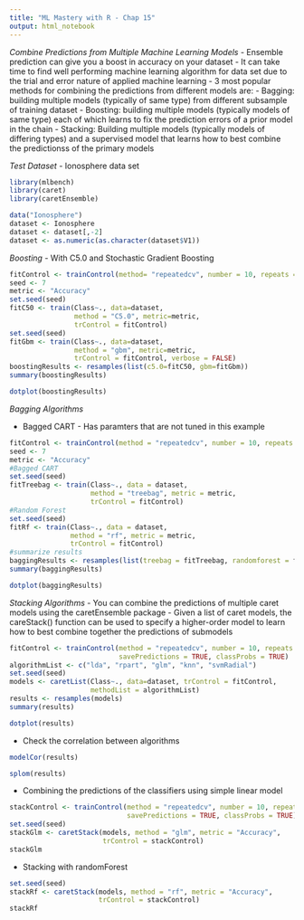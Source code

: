 ```yaml
---
title: "ML Mastery with R - Chap 15"
output: html_notebook
---
```


*Combine Predictions from Multiple Machine Learning Models*
- Ensemble prediction can give you a boost in accuracy on your dataset
- It can take time to find well performing machine learning algorithm for data set due to the trial and error nature of applied machine learning
- 3 most popular methods for combining the predictions from different models are:
        - Bagging: building multiple models (typically of same type) from different
        subsample of training dataset
        - Boosting: building multiple models (typically models of same type) each of which
        learns to fix the prediction errors of a prior model in the chain
        - Stacking: Building multiple models (typically models of differing types) and a
        supervised model that learns how to best combine the predictionss of the primary 
        models

*Test Dataset*
- Ionosphere data set
```r
library(mlbench)
library(caret)
library(caretEnsemble)

data("Ionosphere")
dataset <- Ionosphere
dataset <- dataset[,-2]
dataset <- as.numeric(as.character(dataset$V1))
```

*Boosting*
- With C5.0 and Stochastic Gradient Boosting
```r
fitControl <- trainControl(method= "repeatedcv", number = 10, repeats = 3)
seed <- 7
metric <- "Accuracy"
set.seed(seed)
fitC50 <- train(Class~., data=dataset,
                method = "C5.0", metric=metric,
                trControl = fitControl)
set.seed(seed)
fitGbm <- train(Class~., data=dataset,
                method = "gbm", metric=metric,
                trControl = fitControl, verbose = FALSE)
boostingResults <- resamples(list(c5.0=fitC50, gbm=fitGbm))
summary(boostingResults)
```
```r
dotplot(boostingResults)
```

*Bagging Algorithms*

- Bagged CART
        - Has paramters that are not tuned in this example
        
```r
fitControl <- trainControl(method = "repeatedcv", number = 10, repeats = 3)
seed <- 7
metric <- "Accuracy"
#Bagged CART
set.seed(seed)
fitTreebag <- train(Class~., data = dataset, 
                    method = "treebag", metric = metric,
                    trControl = fitControl)
#Random Forest
set.seed(seed)
fitRf <- train(Class~., data = dataset, 
               method = "rf", metric = metric, 
               trControl = fitControl)
#summarize results
baggingResults <- resamples(list(treebag = fitTreebag, randomforest = fitRf))
summary(baggingResults)
```
```r
dotplot(baggingResults)
```

*Stacking Algorithms*
- You can combine the predictions of multiple caret models using the caretEnsemble package
- Given a list of caret models, the careStack() function can be used to specify a higher-order model to learn how to best combine together the predictions of submodels

```r
fitControl <- trainControl(method = "repeatedcv", number = 10, repeats = 3,
                           savePredictions = TRUE, classProbs = TRUE)
algorithmList <- c("lda", "rpart", "glm", "knn", "svmRadial")
set.seed(seed)
models <- caretList(Class~., data=dataset, trControl = fitControl, 
                    methodList = algorithmList)
results <- resamples(models)
summary(results)
```
```r
dotplot(results)
```
- Check the correlation between algorithms
```r
modelCor(results)
```
```r
splom(results)
```

- Combining the predictions of the classifiers using simple linear model
```r
stackControl <- trainControl(method = "repeatedcv", number = 10, repeats = 3,
                             savePredictions = TRUE, classProbs = TRUE)
set.seed(seed)
stackGlm <- caretStack(models, method = "glm", metric = "Accuracy", 
                       trControl = stackControl)
stackGlm
```

- Stacking with randomForest
```r
set.seed(seed)
stackRf <- caretStack(models, method = "rf", metric = "Accuracy",
                      trControl = stackControl)
stackRf
```


